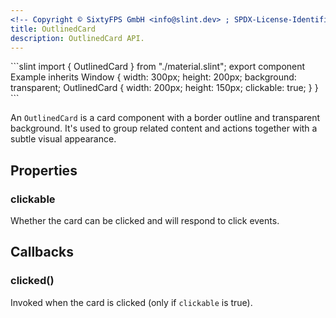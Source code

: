 ```yaml
---
<!-- Copyright © SixtyFPS GmbH <info@slint.dev> ; SPDX-License-Identifier: MIT -->
title: OutlinedCard
description: OutlinedCard API.
---
```



<CodeSnippetMD imagePath="" noScreenShot scale="3" imageWidth="300" imageHeight="200" imageAlt="">
```slint
import { OutlinedCard } from "./material.slint";
export component Example inherits Window {
    width: 300px;
    height: 200px;
    background: transparent;
    OutlinedCard {
        width: 200px;
        height: 150px;
        clickable: true;
    }
}
```
</CodeSnippetMD>

An `OutlinedCard` is a card component with a border outline and transparent background. It's used to group related content and actions together with a subtle visual appearance.

## Properties

### clickable
<SlintProperty propName="clickable" typeName="bool">
Whether the card can be clicked and will respond to click events.
</SlintProperty>

## Callbacks

### clicked()
Invoked when the card is clicked (only if `clickable` is true).
